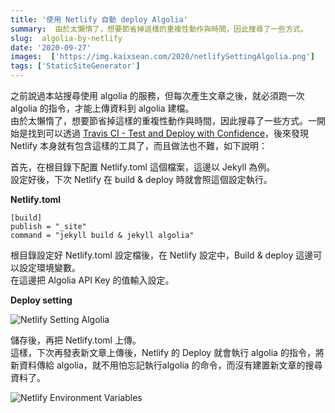 ```yaml
---
title: '使用 Netlify 自動 deploy Algolia'
summary:  由於太懶惰了，想要節省掉這樣的重複性動作與時間，因此搜尋了一些方式。
slug:  algolia-by-netlify
date: '2020-09-27'
images:  ['https://img.kaixsean.com/2020/netlifySettingAlgolia.png']
tags: ['StaticSiteGenerator']
--- 
```

之前說過本站搜尋使用 algolia 的服務，但每次產生文章之後，就必須跑一次 algolia 的指令，才能上傳資料到 algolia 建檔。  
由於太懶惰了，想要節省掉這樣的重複性動作與時間，因此搜尋了一些方式。一開始是找到可以透過 [Travis CI - Test and Deploy with Confidence](https://travis-ci.com/)，後來發現 Netlify 本身就有包含這樣的工具了，而且做法也不難，如下說明：

首先，在根目錄下配置 Netlify.toml 這個檔案，這邊以 Jekyll 為例。  
設定好後，下次 Netlify 在 build & deploy 時就會照這個設定執行。

**Netlify.toml**

```
[build]
publish = "_site"
command = "jekyll build & jekyll algolia"
```

根目錄設定好 Netlify.toml 設定檔後，在 Netlify 設定中，Build & deploy 這邊可以設定環境變數。  
在這邊把 Algolia API Key 的值輸入設定。

**Deploy setting**

![Netlify Setting Algolia](https://img.kaixsean.com/2020/netlifySettingAlgolia.png)

儲存後，再把 Netlify.toml 上傳。  
這樣，下次再發表新文章上傳後，Netlify 的 Deploy 就會執行 algolia 的指令，將新資料傳給 algolia，就不用怕忘記執行algolia 的命令，而沒有建置新文章的搜尋資料了。

![Netlify Environment Variables](https://img.kaixsean.com/2020/netlifyEnvironmentVar.png)